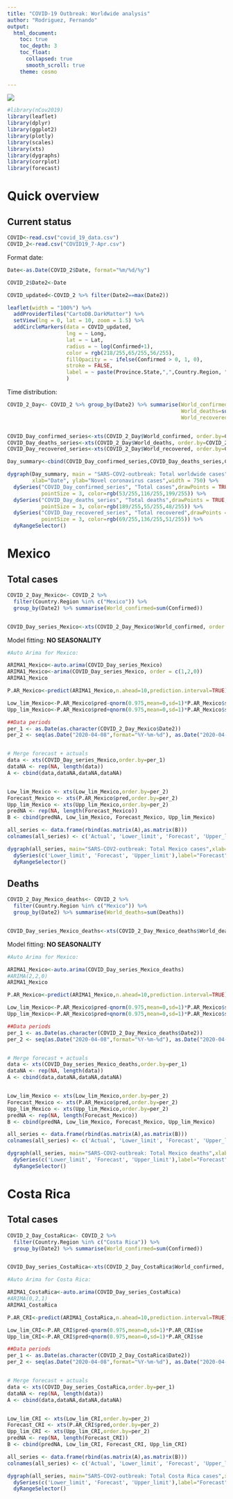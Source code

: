 ```yaml
---
title: "COVID-19 Outbreak: Worldwide analysis"
author: "Rodriguez, Fernando"
output: 
  html_document:
    toc: true
    toc_depth: 3
    toc_float:
      collapsed: true
      smooth_scroll: true
    theme: cosmo
     
---
```

![](Coronavirus.jpg)

```r
#library(nCov2019)
library(leaflet)
library(dplyr)
library(ggplot2)
library(plotly)
library(scales)
library(xts)
library(dygraphs)
library(corrplot)
library(forecast)
```

# Quick overview

## Current status

```r
COVID<-read.csv("covid_19_data.csv")
COVID_2<-read.csv("COVID19_7-Apr.csv")
```

Format date:
```r
Date<-as.Date(COVID_2$Date, format="%m/%d/%y") 

COVID_2$Date2<-Date
```

```r
COVID_updated<-COVID_2 %>% filter(Date2==max(Date2))
```

```r
leaflet(width = "100%") %>% 
  addProviderTiles("CartoDB.DarkMatter") %>% 
  setView(lng = 0, lat = 10, zoom = 1.5) %>% 
  addCircleMarkers(data = COVID_updated, 
                   lng = ~ Long,
                   lat = ~ Lat,
                   radius = ~ log(Confirmed+1),
                   color = rgb(218/255,65/255,56/255),
                   fillOpacity = ~ ifelse(Confirmed > 0, 1, 0),
                   stroke = FALSE,
                   label = ~ paste(Province.State,",",Country.Region, ": ", Confirmed)
                   )
```

Time distribution:
```r
COVID_2_Day<- COVID_2 %>% group_by(Date2) %>% summarise(World_confirmed=sum(Confirmed),
                                                        World_deaths=sum(Deaths),
                                                        World_recovered=sum(Recovered))


COVID_Day_confirmed_series<-xts(COVID_2_Day$World_confirmed, order.by=COVID_2_Day$Date2)
COVID_Day_deaths_series<-xts(COVID_2_Day$World_deaths, order.by=COVID_2_Day$Date2)
COVID_Day_recovered_series<-xts(COVID_2_Day$World_recovered, order.by=COVID_2_Day$Date2)

Day_summary<-cbind(COVID_Day_confirmed_series,COVID_Day_deaths_series,COVID_Day_recovered_series)
```


```r
dygraph(Day_summary, main = "SARS-COV2-outbreak: Total worldwide cases", 
        xlab="Date", ylab="Novel coronavirus cases",width = 750) %>% 
  dySeries("COVID_Day_confirmed_series", "Total cases",drawPoints = TRUE, 
           pointSize = 3, color=rgb(53/255,116/255,199/255)) %>% 
  dySeries("COVID_Day_deaths_series", "Total deaths",drawPoints = TRUE, 
           pointSize = 3, color=rgb(189/255,55/255,48/255)) %>% 
  dySeries("COVID_Day_recovered_series", "Total recovered",drawPoints = TRUE, 
           pointSize = 3, color=rgb(69/255,136/255,51/255)) %>% 
  dyRangeSelector()
```

# Mexico

## Total cases 

```r
COVID_2_Day_Mexico<- COVID_2 %>% 
  filter(Country.Region %in% c("Mexico")) %>% 
  group_by(Date2) %>% summarise(World_confirmed=sum(Confirmed))


COVID_Day_series_Mexico<-xts(COVID_2_Day_Mexico$World_confirmed, order.by=COVID_2_Day_Mexico$Date2)
```

Model fitting: **NO SEASONALITY**
```r
#Auto Arima for Mexico:

ARIMA1_Mexico<-auto.arima(COVID_Day_series_Mexico)
ARIMA1_Mexico<-arima(COVID_Day_series_Mexico, order = c(1,2,0))
ARIMA1_Mexico

P.AR_Mexico<-predict(ARIMA1_Mexico,n.ahead=10,prediction.interval=TRUE)

Low_lim_Mexico<-P.AR_Mexico$pred-qnorm(0.975,mean=0,sd=1)*P.AR_Mexico$se
Upp_lim_Mexico<-P.AR_Mexico$pred+qnorm(0.975,mean=0,sd=1)*P.AR_Mexico$se

```

```r
##Data periods
per_1 <- as.Date(as.character(COVID_2_Day_Mexico$Date2))
per_2 <- seq(as.Date("2020-04-08",format="%Y-%m-%d"), as.Date("2020-04-17",format="%Y-%m-%d"),"1 day")


# Merge forecast + actuals
data <- xts(COVID_Day_series_Mexico,order.by=per_1) 
dataNA <- rep(NA, length(data))
A <- cbind(data,dataNA,dataNA,dataNA)


Low_lim_Mexico <- xts(Low_lim_Mexico,order.by=per_2)
Forecast_Mexico <- xts(P.AR_Mexico$pred,order.by=per_2)
Upp_lim_Mexico <- xts(Upp_lim_Mexico,order.by=per_2)
predNA <- rep(NA, length(Forecast_Mexico))
B <- cbind(predNA, Low_lim_Mexico, Forecast_Mexico, Upp_lim_Mexico)

all_series <- data.frame(rbind(as.matrix(A),as.matrix(B)))
colnames(all_series) <- c('Actual', 'Lower_limit', 'Forecast', 'Upper_limit')
```

```r
dygraph(all_series, main="SARS-COV2-outbreak: Total Mexico cases",xlab="Date", ylab="Novel coronavirus cases")%>%
  dySeries(c('Lower_limit', 'Forecast', 'Upper_limit'),label="Forecast")%>%
  dyRangeSelector()
```


## Deaths

```r
COVID_2_Day_Mexico_deaths<- COVID_2 %>% 
  filter(Country.Region %in% c("Mexico")) %>% 
  group_by(Date2) %>% summarise(World_deaths=sum(Deaths))


COVID_Day_series_Mexico_deaths<-xts(COVID_2_Day_Mexico_deaths$World_deaths, order.by=COVID_2_Day_Mexico_deaths$Date2)
```

Model fitting: **NO SEASONALITY**
```r
#Auto Arima for Mexico:

ARIMA1_Mexico<-auto.arima(COVID_Day_series_Mexico_deaths)
#ARIMA(2,2,0)
ARIMA1_Mexico

P.AR_Mexico<-predict(ARIMA1_Mexico,n.ahead=10,prediction.interval=TRUE)

Low_lim_Mexico<-P.AR_Mexico$pred-qnorm(0.975,mean=0,sd=1)*P.AR_Mexico$se
Upp_lim_Mexico<-P.AR_Mexico$pred+qnorm(0.975,mean=0,sd=1)*P.AR_Mexico$se

```

```r
##Data periods
per_1 <- as.Date(as.character(COVID_2_Day_Mexico_deaths$Date2))
per_2 <- seq(as.Date("2020-04-08",format="%Y-%m-%d"), as.Date("2020-04-17",format="%Y-%m-%d"),"1 day")


# Merge forecast + actuals
data <- xts(COVID_Day_series_Mexico_deaths,order.by=per_1) 
dataNA <- rep(NA, length(data))
A <- cbind(data,dataNA,dataNA,dataNA)


Low_lim_Mexico <- xts(Low_lim_Mexico,order.by=per_2)
Forecast_Mexico <- xts(P.AR_Mexico$pred,order.by=per_2)
Upp_lim_Mexico <- xts(Upp_lim_Mexico,order.by=per_2)
predNA <- rep(NA, length(Forecast_Mexico))
B <- cbind(predNA, Low_lim_Mexico, Forecast_Mexico, Upp_lim_Mexico)

all_series <- data.frame(rbind(as.matrix(A),as.matrix(B)))
colnames(all_series) <- c('Actual', 'Lower_limit', 'Forecast', 'Upper_limit')
```

```r
dygraph(all_series, main="SARS-COV2-outbreak: Total Mexico deaths",xlab="Date", ylab="Novel coronavirus deaths")%>%
  dySeries(c('Lower_limit', 'Forecast', 'Upper_limit'),label="Forecast")%>%
  dyRangeSelector()
```

# Costa Rica

## Total cases

```r
COVID_2_Day_CostaRica<- COVID_2 %>% 
  filter(Country.Region %in% c("Costa Rica")) %>% 
  group_by(Date2) %>% summarise(World_confirmed=sum(Confirmed))


COVID_Day_series_CostaRica<-xts(COVID_2_Day_CostaRica$World_confirmed, order.by=COVID_2_Day_CostaRica$Date2)
```


```r
#Auto Arima for Costa Rica:

ARIMA1_CostaRica<-auto.arima(COVID_Day_series_CostaRica)
#ARIMA(0,2,1)
ARIMA1_CostaRica

P.AR_CRI<-predict(ARIMA1_CostaRica,n.ahead=10,prediction.interval=TRUE)

Low_lim_CRI<-P.AR_CRI$pred-qnorm(0.975,mean=0,sd=1)*P.AR_CRI$se
Upp_lim_CRI<-P.AR_CRI$pred+qnorm(0.975,mean=0,sd=1)*P.AR_CRI$se

```

```r
##Data periods
per_1 <- as.Date(as.character(COVID_2_Day_CostaRica$Date2))
per_2 <- seq(as.Date("2020-04-08",format="%Y-%m-%d"), as.Date("2020-04-17",format="%Y-%m-%d"),"1 day")


# Merge forecast + actuals
data <- xts(COVID_Day_series_CostaRica,order.by=per_1) 
dataNA <- rep(NA, length(data))
A <- cbind(data,dataNA,dataNA,dataNA)


Low_lim_CRI <- xts(Low_lim_CRI,order.by=per_2)
Forecast_CRI <- xts(P.AR_CRI$pred,order.by=per_2)
Upp_lim_CRI <- xts(Upp_lim_CRI,order.by=per_2)
predNA <- rep(NA, length(Forecast_CRI))
B <- cbind(predNA, Low_lim_CRI, Forecast_CRI, Upp_lim_CRI)

all_series <- data.frame(rbind(as.matrix(A),as.matrix(B)))
colnames(all_series) <- c('Actual', 'Lower_limit', 'Forecast', 'Upper_limit')
```

```r
dygraph(all_series, main="SARS-COV2-outbreak: Total Costa Rica cases",xlab="Date", ylab="Novel coronavirus cases")%>%
  dySeries(c('Lower_limit', 'Forecast', 'Upper_limit'),label="Forecast")%>%
  dyRangeSelector()
```


